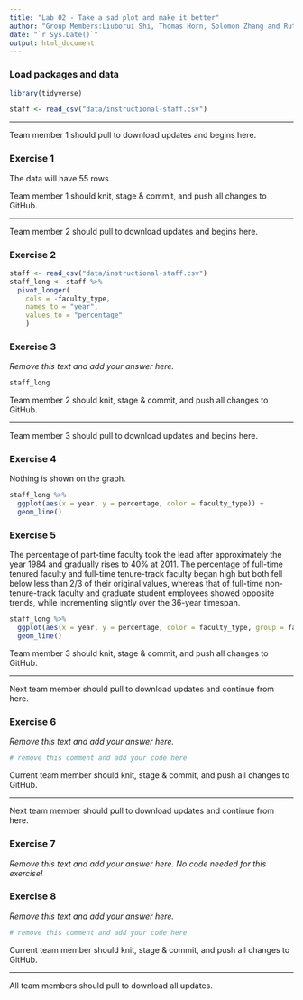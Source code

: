 ```yaml
---
title: "Lab 02 - Take a sad plot and make it better"
author: "Group Members:Liuborui Shi, Thomas Horn, Solomon Zhang and Ruth Ashadu"
date: "`r Sys.Date()`"
output: html_document
---
```


### Load packages and data

```r
library(tidyverse) 
```

```r
staff <- read_csv("data/instructional-staff.csv")
```


--------


Team member 1 should pull to download updates and begins here.



### Exercise 1

The data will have 55 rows.


Team member 1 should knit, stage & commit, and push all changes to GitHub.

--------

Team member 2 should pull to download updates and begins here.

### Exercise 2

```r
staff <- read_csv("data/instructional-staff.csv")
staff_long <- staff %>%
  pivot_longer(
    cols = -faculty_type, 
    names_to = "year",
    values_to = "percentage"
    )
```


### Exercise 3

*Remove this text and add your answer here.*

```r
staff_long

```


Team member 2 should knit, stage & commit, and push all changes to GitHub.

--------

Team member 3 should pull to download updates and begins here.


### Exercise 4

Nothing is shown on the graph.

```r
staff_long %>%
  ggplot(aes(x = year, y = percentage, color = faculty_type)) +
  geom_line() 
```


### Exercise 5

The percentage of part-time faculty took the lead after approximately the year 1984 and gradually rises to 40% at 2011. The percentage of full-time tenured faculty and full-time tenure-track faculty began high but both fell below less than 2/3 of their original values, whereas that of full-time non-tenure-track faculty and graduate student employees showed opposite trends, while incrementing slightly over the 36-year timespan.

```r
staff_long %>%
  ggplot(aes(x = year, y = percentage, color = faculty_type, group = faculty_type)) +
  geom_line()
```


Team member 3 should knit, stage & commit, and push all changes to GitHub.

--------

Next team member should pull to download updates and continue from here.


### Exercise 6

*Remove this text and add your answer here.*

```r
# remove this comment and add your code here
```


Current team member should knit, stage & commit, and push all changes to GitHub.

--------

Next team member should pull to download updates and continue from here.


### Exercise 7

*Remove this text and add your answer here. No code needed for this exercise!*


### Exercise 8

*Remove this text and add your answer here.*

```r
# remove this comment and add your code here
```


Current team member should knit, stage & commit, and push all changes to GitHub.

--------

All team members should pull to download all updates.


